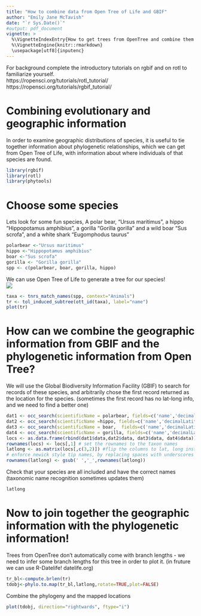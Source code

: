```yaml
---
title: "How to combine data from Open Tree of Life and GBIF"
author: "Emily Jane McTavish"
date: "`r Sys.Date()`"
#output: pdf_document
vignette: >
  %\VignetteIndexEntry{How to get trees from OpenTree and combine them with GBIF location data.}
  %\VignetteEngine{knitr::rmarkdown}
  \usepackage[utf8]{inputenc}
---
```

For background complete the introductory tutorials on rgbif and on rotl to familiarize yourself.  
https://ropensci.org/tutorials/rotl_tutorial/  
https://ropensci.org/tutorials/rgbif_tutorial/  

# Combining evolutionary and geographic information
In order to examine geographic distributions of species, it is useful to tie together information about phylogenetic relationships, which we can get from Open Tree of Life, with information about where individuals of that species are found.

```r
library(rgbif)
library(rotl)
library(phytools)
```


# Choose some species
Lets look for some fun species, 
A polar bear, "Ursus maritimus", a hippo "Hippopotamus amphibius", a gorilla "Gorilla gorilla" and a wild boar "Sus scrofa", and a white shark "Eugomphodus taurus"

```r
polarbear <-"Ursus maritimus"
hippo <-"Hippopotamus amphibius"
boar <-"Sus scrofa"
gorilla <- "Gorilla gorilla"
spp <- c(polarbear, boar, gorilla, hippo)
```

We can use Open Tree of Life to generate a tree for our species!  
![](OpenTree-final-logo-copy.png)
```r
taxa <- tnrs_match_names(spp, context="Animals")
tr <- tol_induced_subtree(ott_id(taxa), label="name")
plot(tr)
```

# How can we combine the geographic information from GBIF and the phylogenetic information from Open Tree?


We will use the Global Biodiversity Information Facility (GBIF) to search for records of these species, and arbitrarily chose the first record returned as the location for the species. (sometimes the first record has no lat-long info, and we need to find a better one)

```r
dat1 <- occ_search(scientificName = polarbear, fields=c('name','decimalLatitude', 'decimalLongitude'), limit = 1)
dat2 <- occ_search(scientificName =hippo, fields=c('name','decimalLatitude', 'decimalLongitude'), limit = 1)
dat3 <- occ_search(scientificName = boar,  fields=c('name','decimalLatitude', 'decimalLongitude'), limit = 1)
dat4 <- occ_search(scientificName = gorilla, fields=c('name','decimalLatitude', 'decimalLongitude'), limit = 1)
locs <- as.data.frame(rbind(dat1$data,dat2$data, dat3$data, dat4$data)) #Combine the data from each species
rownames(locs) <- locs[,1] # set the rownames to the taxon names
latlong <- as.matrix(locs[,c(3,2)]) #flip the columns to lat, long instead of long,lat
# enforce newick style tip names, by replacing spaces with underscores
rownames(latlong) <- gsub(' ','_',rownames(latlong)) 
```
Check that your species are all included and have the correct names (taxonomic name recognition sometimes updates them)
```r
latlong
```

# Now to join together the geographic information with the phylogenetic information!
Trees from OpenTree don't automatically come with branch lengths - we need to infer some branch lengths for this tree in order to plot it. (in fruture we can use R-Datelife! datelife.org)

```r
tr_bl<-compute.brlen(tr) 
tdobj<-phylo.to.map(tr_bl,latlong,rotate=TRUE,plot=FALSE)
```

Combine the phylogeny and the mapped locations
```r
plot(tdobj, direction="rightwards", ftype="i")
```
